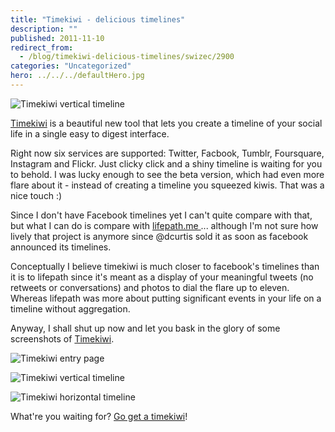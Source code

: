 ```yaml
---
title: "Timekiwi - delicious timelines"
description: ""
published: 2011-11-10
redirect_from:
  - /blog/timekiwi-delicious-timelines/swizec/2900
categories: "Uncategorized"
hero: ../../../defaultHero.jpg
---
```


![Timekiwi vertical timeline](https://swizec.com/wp-content/uploads/2011/11/Screen-Shot-2011-11-10-at-12.23.46-PM-240x300.png "Timekiwi vertical timeline")

[Timekiwi](http://timekiwi.com/) is a beautiful new tool that lets you create a timeline of your social life in a single easy to digest interface.

Right now six services are supported: Twitter, Facbook, Tumblr, Foursquare, Instagram and Flickr. Just clicky click and a shiny timeline is waiting for you to behold. I was lucky enough to see the beta version, which had even more flare about it - instead of creating a timeline you squeezed kiwis. That was a nice touch :)

Since I don't have Facebook timelines yet I can't quite compare with that, but what I can do is compare with [lifepath.me ](https://swizec.com/blog/lifepathme-is-the-shiniest-web-thing/ "Lifepath.me is the shiniest web thing")... although I'm not sure how lively that project is anymore since @dcurtis sold it as soon as facebook announced its timelines.

Conceptually I believe timekiwi is much closer to facebook's timelines than it is to lifepath since it's meant as a display of your meaningful tweets (no retweets or conversations) and photos to dial the flare up to eleven. Whereas lifepath was more about putting significant events in your life on a timeline without aggregation.

Anyway, I shall shut up now and let you bask in the glory of some screenshots of [Timekiwi](http://timekiwi.com/).

![Timekiwi entry page](https://swizec.com/wp-content/uploads/2011/11/Screen-Shot-2011-11-10-at-12.22.54-PM-1024x698.png "Timekiwi entry page")

![Timekiwi vertical timeline](https://swizec.com/wp-content/uploads/2011/11/Screen-Shot-2011-11-10-at-12.23.46-PM.png "Timekiwi vertical timeline")

![Timekiwi horizontal timeline](https://swizec.com/wp-content/uploads/2011/11/Screen-Shot-2011-11-10-at-12.24.26-PM-1024x567.png "Timekiwi horizontal timeline")

What're you waiting for? [Go get a timekiwi](http://timekiwi.com)!

